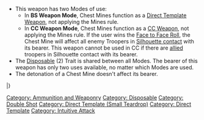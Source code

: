{{n5-section-ammo-and-weaponry}}


{{css_skillbox |black| CHEST MINES }}
{{effects}}
* This weapon has two Modes of use:
** In '''BS Weapon Mode''', Chest Mines function as a [[Direct Template Weapon]], not applying the Mines rule.
** In '''CC Weapon Mode''', Chest Mines function as a [[CC Weapon]], not applying the Mines rule. If the user wins the [[Face to Face Roll]], the Chest Mine will affect all enemy Troopers in [[Silhouette contact]] with its bearer. This weapon cannot be used in CC if there are [[allied]] troopers in Silhouette contact with its bearer.
* The [[Disposable]] (2) Trait is shared between all Modes. The bearer of this weapon has only two uses available, no matter which Modes are used.
* The detonation of a Chest Mine doesn't affect its bearer.
{{css_skillbox-end}}


{{n5_weapon_single}}
{{n5_weaponrow|[[Chest Mines]] (BS Mode)| | | | | | | |7|1|SHOCK|ARM|1|[[Intuitive Attack]], [[Disposable (2)]], [[Double Shot]], [[Direct Template (Small Teardrop)]], [*]}}
{{n5_weaponrow|[[Chest Mines]] (CC Mode)| | | | | | | |7|1|SHOCK|ARM|1|[[CC Attack (+3)]], [[Disposable (2)]], [*]}}
|}



[[Category: Ammunition and Weaponry]]

<!-- Label and Trait categories. -->
[[Category: Disposable ]]
[[Category: Double Shot ]]
[[Category: Direct Template (Small Teardrop) ]]
[[Category: Direct Template ]]
[[Category: Intuitive Attack ]]